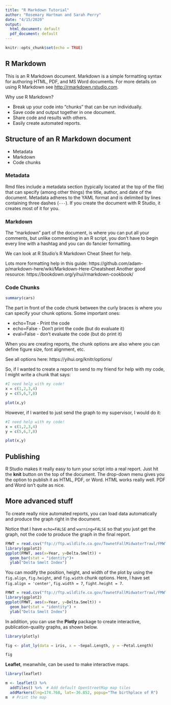 ---
title: "R Markdown Tutorial"
author: "Rosemary Hartman and Sarah Perry"
date: "4/15/2020"
output:
  html_document: default
  pdf_document: default
---

```{r setup, include=FALSE}
knitr::opts_chunk$set(echo = TRUE)
```

## R Markdown

This is an R Markdown document. Markdown is a simple formatting syntax for authoring HTML, PDF, and MS Word documents. For more details on using R Markdown see <http://rmarkdown.rstudio.com>.

Why use R Markdown?

* Break up your code into "chunks" that can be run individually.
* Save code and output together in one document.
* Share code and results with others.
* Easily create automated reports.


## Structure of an R Markdown document

* Metadata
* Markdown
* Code chunks

### Metadata


Rmd files include a metadata section (typically located at the top of the file) that can specify (among other things) the title, author, and date of the document. Metadata adheres to the YAML format and is delimited by lines containing three dashes (`---`).  If you create the document with R Studio, it creates most of it for you. 


### Markdown

The "markdown" part of the document, is where you can put all your comments, but unlike commenting in an R script, you don't have to begin every line with a hashtag and you can do fancier formatting.

We can look at R Studio's R Markdown Cheat Sheet for help.

Lots more formatting help in this guide: https://github.com/adam-p/markdown-here/wiki/Markdown-Here-Cheatsheet 
Another good resource: https://bookdown.org/yihui/rmarkdown-cookbook/


### Code Chunks


```{r cars}
summary(cars)
```

The part in front of the code chunk between the curly braces is where you can specify your chunk options. Some important ones:

* echo=True - Print the code
* echo=False - Don't print the code (but do evaluate it)
* eval=False - don't evaluate the code (but do print it)

When you are creating reports, the chunk options are also where you can define figure size, font alignment, etc.

See all options here: https://yihui.org/knitr/options/

So, if I wanted to create a report to send to my friend for help with my code, I might write a chunk that says:

```{r echo=T}

#I need help with my code!
x = c(1,2,3,4)
y = c(5,6,7,8)

plot(x,y)

```

However, if I wanted to just send the graph to my supervisor, I would do it:

```{r echo=FALSE}

#I need help with my code!
x = c(1,2,3,4)
y = c(5,6,7,8)

plot(x,y)

```


## Publishing

R Studio makes it really easy to turn your script into a real report. Just hit the **knit** button on the top  of the document. The drop-down menu gives you the option to publish it as HTML, PDF, or Word. HTML works really well. PDF and Word isn't quite as nice.

## More advanced stuff

To create really nice automated reports, you can load data automatically and produce the graph right in the document.

Notice that I have `echo=FALSE` and `warning=FALSE` so that you just get the graph, not the code to produce the graph in the final report.

```{r echo=FALSE, warning=FALSE, fig.cap="Graph of FMWT Delta Smelt Index"}
FMWT = read.csv("ftp://ftp.wildlife.ca.gov/TownetFallMidwaterTrawl/FMWT%20Data/FMWTindices.csv", stringsAsFactors = F)
library(ggplot2)
ggplot(FMWT, aes(x=Year, y=Delta.Smelt)) + 
  geom_bar(stat = "identity")+
  ylab("Delta Smelt Index")

```

You can modify the position, height, and width of the plot by using the `fig.align`, `fig.height`, and `fig.width` chunk options. Here, I have set `fig.align = 'center'`, `fig.width = 7`, `fight.height = 7`.

```{r echo=FALSE, warning=FALSE, fig.align='center', fig.height=7, fig.width=7}
FMWT = read.csv("ftp://ftp.wildlife.ca.gov/TownetFallMidwaterTrawl/FMWT%20Data/FMWTindices.csv", stringsAsFactors = F)
library(ggplot2)
ggplot(FMWT, aes(x=Year, y=Delta.Smelt)) + 
  geom_bar(stat = "identity") +
  ylab("Delta Smelt Index")
```

In addition, you can use the **Plotly** package to create interactive, publication-quality graphs, as shown below.

```{r message = FALSE, warning = FALSE}
library(plotly)

fig <- plot_ly(data = iris, x = ~Sepal.Length, y = ~Petal.Length)

fig
```

**Leaflet**, meanwhile, can be used to make interactive maps.

```{r message = FALSE, warning = FALSE}
library(leaflet)

m <- leaflet() %>%
  addTiles() %>%  # Add default OpenStreetMap map tiles
  addMarkers(lng=174.768, lat=-36.852, popup="The birthplace of R")
m  # Print the map
```

